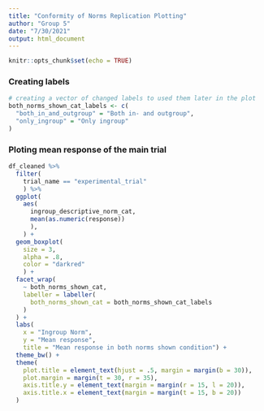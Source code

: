 ```yaml
---
title: "Conformity of Norms Replication Plotting"
author: "Group 5"
date: "7/30/2021"
output: html_document
---
```


```r
knitr::opts_chunk$set(echo = TRUE)
```


### Creating labels

```r
# creating a vector of changed labels to used them later in the plot
both_norms_shown_cat_labels <- c(
  "both_in_and_outgroup" = "Both in- and outgroup",
  "only_ingroup" = "Only ingroup"
)
```



### Ploting mean response of the main trial

```r
df_cleaned %>%
  filter(
    trial_name == "experimental_trial"
    ) %>%
  ggplot(
    aes(
      ingroup_descriptive_norm_cat,
      mean(as.numeric(response))
      ), 
    ) +
  geom_boxplot(
    size = 3,
    alpha = .8, 
    color = "darkred"
    ) +
  facet_wrap(
    ~ both_norms_shown_cat,
    labeller = labeller(
      both_norms_shown_cat = both_norms_shown_cat_labels
    )
  ) +
  labs(
    x = "Ingroup Norm",
    y = "Mean response",
    title = "Mean response in both norms shown condition") +
  theme_bw() +
  theme(
    plot.title = element_text(hjust = .5, margin = margin(b = 30)),
    plot.margin = margin(t = 30, r = 35),
    axis.title.y = element_text(margin = margin(r = 15, l = 20)),
    axis.title.x = element_text(margin = margin(t = 15, b = 20))
  )

```
